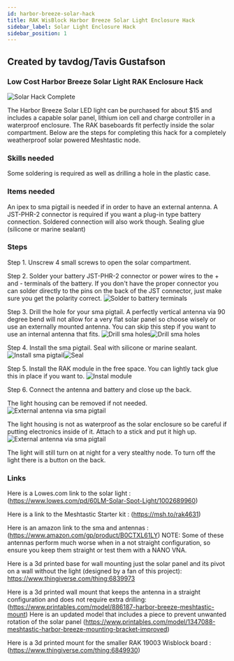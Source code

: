 ```yaml
---
id: harbor-breeze-solar-hack
title: RAK WisBlock Harbor Breeze Solar Light Enclosure Hack
sidebar_label: Solar Light Enclosure Hack
sidebar_position: 1
---
```


## Created by tavdog/Tavis Gustafson

### Low Cost Harbor Breeze Solar Light RAK Enclosure Hack

![Solar Hack Complete](/img/enclosures/hbmh_complete.webp)

The Harbor Breeze Solar LED light can be purchased for about $15 and includes a capable solar panel, lithium ion cell and charge controller in a waterproof enclosure. The RAK baseboards fit perfectly inside the solar compartment. Below are the steps for completing this hack for a completely weatherproof solar powered Meshtastic node.

### Skills needed

Some soldering is required as well as drilling a hole in the plastic case.

### Items needed

An ipex to sma pigtail is needed if in order to have an external antenna. A JST-PHR-2 connector is required if you want a plug-in type battery connection. Soldered connection will also work though. Sealing glue (silicone or marine sealant)

### Steps

Step 1. Unscrew 4 small screws to open the solar compartment.

Step 2. Solder your battery JST-PHR-2 connector or power wires to the + and - terminals of the battery. If you don't have the proper connector you can solder directly to the pins on the back of the JST connector, just make sure you get the polarity correct.
![Solder to battery terminals](/img/enclosures/harbor_breeze_solar_battery_solder_points.webp)

Step 3. Drill the hole for your sma pigtail. A perfectly vertical antenna via 90 degree bend will not allow for a very flat solar panel so choose wisely or use an externally mounted antenna. You can skip this step if you want to use an internal antenna that fits.
![Drill sma holes](/img/enclosures/harbor_breeze_solar_sma_hole1.webp)![Drill sma holes](/img/enclosures/harbor_breeze_solar_sma_hole2.webp)

Step 4. Install the sma pigtail. Seal with silicone or marine sealant.
![Install sma pigtail](/img/enclosures/harbor_breeze_solar_sma_installed.webp)![Seal](/img/enclosures/harbor_breeze_solar_sma_seal.webp)

Step 5. Install the RAK module in the free space. You can lightly tack glue this in place if you want to.
![Instal module](/img/enclosures/harbor_breeze_solar_board_placement.webp)

Step 6. Connect the antenna and battery and close up the back.

The light housing can be removed if not needed.
![External antenna via sma pigtail](/img/enclosures/harbor_breeze_solar_antenna_pigtail.webp)

The light housing is not as waterproof as the solar enclosure so be careful if putting electronics inside of it.
Attach to a stick and put it high up.
![External antenna via sma pigtail](/img/enclosures/harbor_breeze_solar_stick_mount.webp)

The light will still turn on at night for a very stealthy node. To turn off the light there is a button on the back.

### Links

Here is a Lowes.com link to the solar light : (https://www.lowes.com/pd/60LM-Solar-Spot-Light/1002689960)

Here is a link to the Meshtastic Starter kit : (https://msh.to/rak4631)

Here is an amazon link to the sma and antennas : (https://www.amazon.com/gp/product/B0CTXL61LY) NOTE: Some of these antennas perform much worse when in a not straight configuration, so ensure you keep them straight or test them with a NANO VNA.

Here is a 3d printed base for wall mounting just the solar panel and its pivot on a wall without the light (designed by a fan of this project): https://www.thingiverse.com/thing:6839973

Here is a 3d printed wall mount that keeps the antenna in a straight configuration and does not require extra drilling: (https://www.printables.com/model/886187-harbor-breeze-meshtastic-mount)
Here is an updated model that includes a piece to prevent unwanted rotation of the solar panel (https://www.printables.com/model/1347088-meshtastic-harbor-breeze-mounting-bracket-improved)

Here is a 3d printed mount for the smaller RAK 19003 Wisblock board : (https://www.thingiverse.com/thing:6849930)
